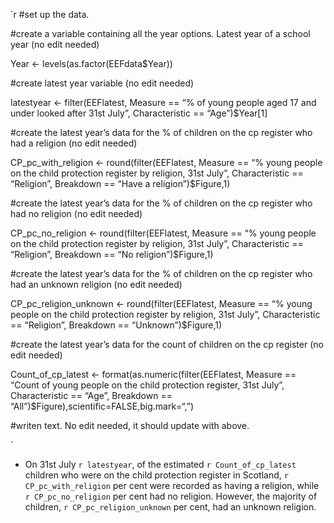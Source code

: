 


`r 
#set up the data.


#create a variable containing all the year options. Latest year of a school year (no edit needed)

Year <- levels(as.factor(EEFdata$Year))


#create latest year variable (no edit needed)

latestyear <- filter(EEFlatest, Measure == "% of young people aged 17 and under looked after 31st July",
                            Characteristic == "Age")$Year[1]


#create the latest year's data for the % of children on the cp register who had a religion (no edit needed)

CP_pc_with_religion <- round(filter(EEFlatest, Measure == "% young people on the child protection register by religion, 31st July",
                                      Characteristic == "Religion", Breakdown == "Have a religion")$Figure,1)

#create the latest year's data for the % of children on the cp register who had no religion (no edit needed)

CP_pc_no_religion <- round(filter(EEFlatest, Measure == "% young people on the child protection register by religion, 31st July",
                                      Characteristic == "Religion", Breakdown == "No religion")$Figure,1)

#create the latest year's data for the % of children on the cp register who had an unknown religion (no edit needed)

CP_pc_religion_unknown <- round(filter(EEFlatest, Measure == "% young people on the child protection register by religion, 31st July",
                                      Characteristic == "Religion", Breakdown == "Unknown")$Figure,1)


#create the latest year's data for the count of children on the cp register (no edit needed)

Count_of_cp_latest <- format(as.numeric(filter(EEFlatest, Measure == "Count of young people on the child protection register, 31st July",
                                      Characteristic == "Age", Breakdown == "All")$Figure),scientific=FALSE,big.mark=",")


#writen text. No edit needed, it should update with above.

`

* On 31st July `r latestyear`, of the estimated `r Count_of_cp_latest` children who were on the child protection register 	in Scotland, `r CP_pc_with_religion` per cent were recorded as having a religion, while `r CP_pc_no_religion` per 		cent had no religion. However, the majority of children, `r CP_pc_religion_unknown` per cent, had an unknown 	religion.
	
